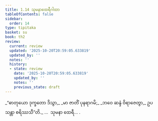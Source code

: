 ```yaml
---
title: 1.14 သုမနာထေရီဂါထာ
tableOfContents: false
sidebar:
  order: 14
type: tipitaka
basket: su
book: th2
review:
  current: review
  updated: '2025-10-20T20:59:05.633819'
  updated_by: ''
  notes: ''
  history:
  - state: review
    date: '2025-10-20T20:59:05.633819'
    updated_by: ''
    notes: ''
    previous_state: draft
---
```



<DynamicBreadcrumb />


<ReviewStatus review={frontmatter.review} showDetails={true} />

<HypothesisAnnotation frontmatter={frontmatter} />

<Division number="14" book="th2" e="ch" v="19" p="379">

<Paragraph number="28" type="verses" book="th2">
_“ဓာတုယော ဒုက္ခတော ဒိသွာ,_  
_မာ ဇာတိံ ပုနရာဂမိ;_  
_ဘဝေ ဆန္ဒံ ဝိရာဇေတွာ,_  
ဥပသန္တာ စရိဿသီ”တိ._  


</Paragraph>
</Division>

<Paragraph number="29" type="center" book="th2">
…  သုမနာ ထေရီ… .
</Paragraph>